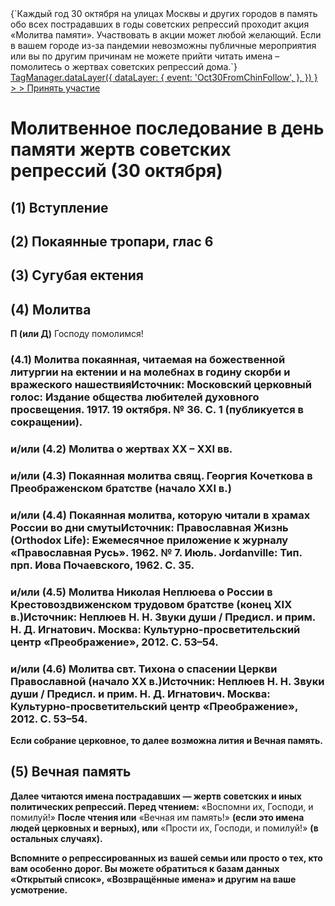 
<Note>
    <div>
        {`Каждый год 30 октября на улицах Москвы и других городов в память обо всех пострадавших в годы советских
        репрессий проходит акция «Молитва памяти». Участвовать в акции может любой желающий. Если в вашем городе из-за
        пандемии невозможны публичные мероприятия или вы по другим причинам не можете прийти читать имена – помолитесь о
        жертвах советских репрессий дома.`}
    </div>
    <a
        style={{ textDecoration: 'underline' }}
        href="https://molitvapamyaty.ru/"
        target="_blank"
        onClick={() =>
            TagManager.dataLayer({
                dataLayer: {
                    event: 'Oct30FromChinFollow',
                },
            })
        }
    >
        > Принять участие
    </a>
</Note>

# Молитвенное последование в день памяти жертв советских репрессий (30 октября)

## (1) Вступление

<MdxLoader src="MolitvaPamyati/Vozglas" />

## (2) Покаянные тропари, глас 6

<MdxLoader src="Shared/PokaiannyeTrops" />

## (3) Сугубая ектения

<MdxLoader src="MolitvaPamyati/Sugubaya" />

## (4) Молитва

**П (или Д)** Господу помолимся!

### (4.1) Молитва покаянная, читаемая на божественной литургии на ектении и на молебнах в годину скорби и вражеского нашествия<Tooltip>Источник: Московский церковный голос: Издание общества любителей духовного просвещения. 1917. 19 октября. № 36. С. 1 (публикуется в сокращении).</Tooltip>

<MdxLoader src="MolitvaPamyati/Molitva0" />

### и/или (4.2) Молитва о жертвах ХХ – ХХI вв.

<MdxLoader src="MolitvaPamyati/Molitva1" />

### и/или (4.3) Покаянная молитва свящ. Георгия Кочеткова в Преображенском братстве (начало XXI в.)

<MdxLoader src="MolitvaPamyati/Molitva2" />

### и/или (4.4) Покаянная молитва, которую читали в храмах России во дни смуты<Tooltip>Источник: Православная Жизнь (Orthodox Life): Ежемесячное приложение к журналу «Православная Русь». 1962. № 7. Июль. Jordanville: Тип. прп. Иова Почаевского, 1962. С. 35.</Tooltip>

<MdxLoader src="MolitvaPamyati/Molitva3" />

### и/или (4.5) Молитва Николая Неплюева о России в Крестовоздвиженском трудовом братстве (конец XIX в.)<Tooltip>Источник: Неплюев Н. Н. Звуки души / Предисл. и прим. Н. Д. Игнатович. Москва: Культурно-просветительский центр «Преображение», 2012. С. 53–54.</Tooltip>

<MdxLoader src="MolitvaPamyati/Molitva4" />

### и/или (4.6) Молитва свт. Тихона о спасении Церкви Православной (начало XX в.)<Tooltip>Источник: Неплюев Н. Н. Звуки души / Предисл. и прим. Н. Д. Игнатович. Москва: Культурно-просветительский центр «Преображение», 2012. С. 53–54.</Tooltip>

<MdxLoader src="MolitvaPamyati/Molitva5" />

**Если собрание церковное, то далее возможна лития и Вечная память.**

## (5) Вечная память

<MdxLoader src="MolitvaPamyati/VechnayaPamyat" />

**Далее читаются имена пострадавших — жертв советских и иных политических репрессий. Перед чтением:** «Воспомни их, Господи, и помилуй!» **После чтения или** «Вечная им память!» **(если это имена людей церковных и верных), или** «Прости их, Господи, и помилуй!» **(в остальных случаях).**

**Вспомните о репрессированных из вашей семьи или просто о тех, кто вам особенно дорог. Вы можете обратиться к базам данных «Открытый список», «Возвращённые имена» и другим на ваше усмотрение.**
